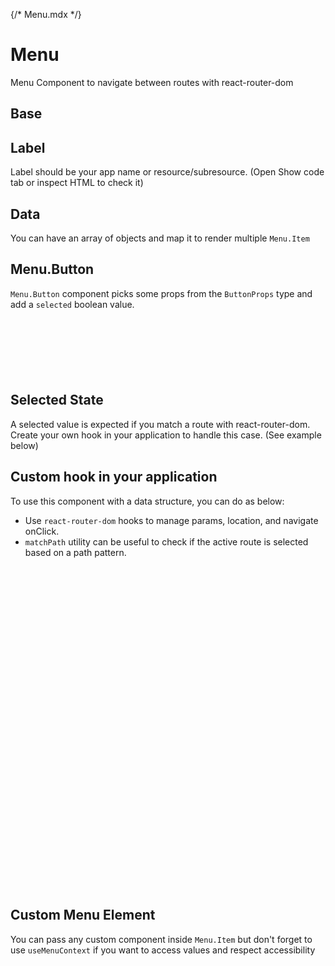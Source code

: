 {/* Menu.mdx */}

 
 
<Meta of={MenuStories} />
 
# Menu
 
Menu Component to navigate between routes with react-router-dom
 
## Base

<Canvas of={MenuStories.Base} />
<Controls />

## Label

Label should be your app name or resource/subresource. (Open Show code tab or inspect HTML to check it)

<Canvas of={MenuStories.Label} />

## Data

You can have an array of objects and map it to render multiple `Menu.Item`

<Canvas of={MenuStories.Data} />

## Menu.Button

`Menu.Button` component picks some props from the `ButtonProps` type and add a `selected` boolean value.

```jsx
export type MenuButtonProps = Pick<
  ButtonProps,
  "children" | "leftIcon" | "rightIcon" | "onClick"
> & {
  selected: boolean;
};
```

## Selected State

A selected value is expected if you match a route with react-router-dom. Create your own hook in your application to handle this case. (See example below)

<Canvas of={MenuStories.SelectedState} />

## Custom hook in your application

To use this component with a data structure, you can do as below:

- Use `react-router-dom` hooks to manage params, location, and navigate onClick.
- `matchPath` utility can be useful to check if the active route is selected based on a path pattern.

```jsx
const useMenu = () => {
  const params = useParams();
  const location = useLocation();
  const navigate = useNavigate();

  const isSelected = (path = "/") => {
    const match = matchPath(path, location.pathname);
    return match?.pathname === location.pathname;
  };

  const menus = {
    children: "text",
    onClick: () => navigate(`/id/${params.id}`),
    leftIcon: <ViewList />,
    selected: isSelected("/id/:id/") ?? false,
  };

  return menus;
};

const item = useMenu();

return (
  <Menu label="App">
    <Menu.Item>
      <Menu.Button
        leftIcon={item.leftIcon}
        onClick={item.onClick}
        selected={false}
      >
        {item.children}
      </Menu.Button>
    </Menu.Item>
  </Menu>
);
```

## Custom Menu Element

You can pass any custom component inside `Menu.Item` but don't forget to use `useMenuContext` if you want to access values and respect accessibility

<Canvas of={MenuStories.CustomMenuElement} />
